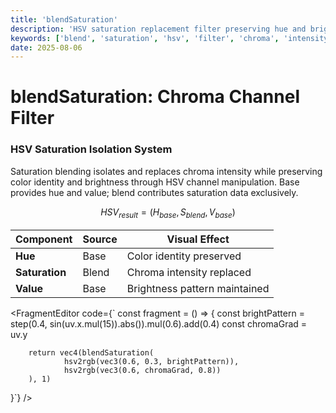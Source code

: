 ```yaml
---
title: 'blendSaturation'
description: 'HSV saturation replacement filter preserving hue and brightness channels'
keywords: ['blend', 'saturation', 'hsv', 'filter', 'chroma', 'intensity']
date: 2025-08-06
---
```



# blendSaturation: Chroma Channel Filter

### HSV Saturation Isolation System

Saturation blending isolates and replaces chroma intensity while preserving color identity and brightness through HSV channel manipulation. Base provides hue and value; blend contributes saturation data exclusively.

$$
HSV_{result} = (H_{base}, S_{blend}, V_{base})
$$

| Component | Source | Visual Effect |
|-----------|--------|---------------|
| **Hue** | Base | Color identity preserved |
| **Saturation** | Blend | Chroma intensity replaced |
| **Value** | Base | Brightness pattern maintained |

<FragmentEditor
code={`
const fragment = () => {
        const brightPattern = step(0.4, sin(uv.x.mul(15)).abs()).mul(0.6).add(0.4)
        const chromaGrad = uv.y
        
        return vec4(blendSaturation(
                hsv2rgb(vec3(0.6, 0.3, brightPattern)),
                hsv2rgb(vec3(0.6, chromaGrad, 0.8))
        ), 1)
}`}
/>